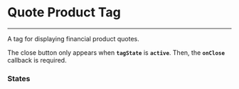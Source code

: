 
<Meta title='Financial/Quote Product Tag' component={QuoteProductTag} />

# Quote Product Tag
<hr />

A tag for displaying financial product quotes.

The close button only appears when **`tagState`** is **`active`**. Then, the **`onClose`** callback is required.

### States

<Preview withSource="open">
  <Story name="states">
    <Box horizontal type="primary">
      <QuoteProductTag
        mainInfo="IRS"
        tagState="active"
      />
      <QuoteProductTag
        mainInfo="IRS"
        tagState="disabled"
      />
      <QuoteProductTag
        mainInfo="IRS"
        tagState="loading"
      />
      <QuoteProductTag
        mainInfo="IRS"
        tagState="error"
      />
      <QuoteProductTag
        mainInfo="IRS"
        tagState="success"
      />
      <QuoteProductTag
        mainInfo="IRS"
        tagState="removed"
      />
      <QuoteProductTag
        mainInfo="IRS"
        tagState="added"
      />
    </Box>
  </Story>
</Preview>

<Props of={QuoteProductTag} />
